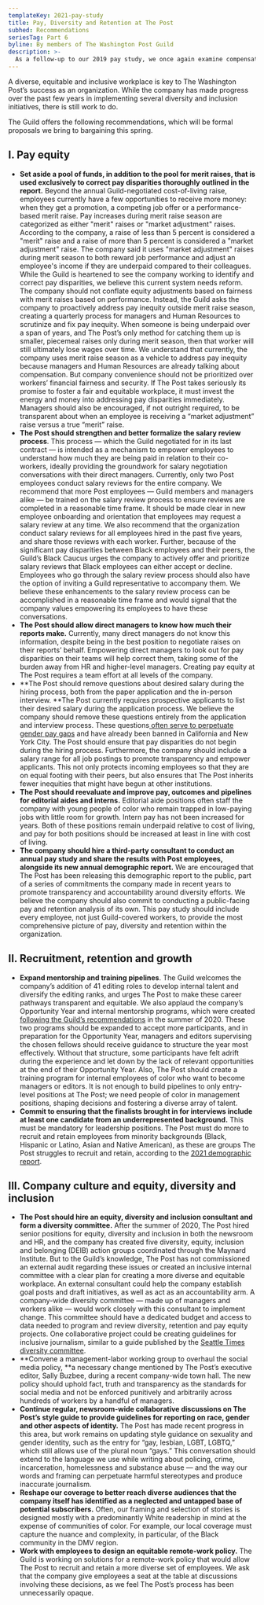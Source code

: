 ```yaml
---
templateKey: 2021-pay-study
title: Pay, Diversity and Retention at The Post
subhed: Recommendations
seriesTag: Part 6
byline: By members of The Washington Post Guild
description: >-
  As a follow-up to our 2019 pay study, we once again examine compensation at The Washington Post by race, gender, age and department. But this report goes a step further, using demographic data provided by the company and obtained by the Guild to explore diversity and retention at the organization.
---
```


<PayStudyLinkbox />

A diverse, equitable and inclusive workplace is key to The Washington Post’s success as an organization. While the company has made progress over the past few years in implementing several diversity and inclusion initiatives, there is still work to do.

The Guild offers the following recommendations, which will be formal proposals we bring to bargaining this spring.

## I. Pay equity

- **Set aside a pool of funds, in addition to the pool for merit raises, that is used exclusively to correct pay disparities thoroughly outlined in the report.** Beyond the annual Guild-negotiated cost-of-living raise, employees currently have a few opportunities to receive more money: when they get a promotion, a competing job offer or a performance-based merit raise. Pay increases during merit raise season are categorized as either "merit" raises or "market adjustment" raises. According to the company, a raise of less than 5 percent is considered a "merit" raise and a raise of more than 5 percent is considered a "market adjustment" raise. The company said it uses "market adjustment" raises during merit season to both reward job performance and adjust an employee's income if they are underpaid compared to their colleagues. While the Guild is heartened to see the company working to identify and correct pay disparities, we believe this current system needs reform. The company should not conflate equity adjustments based on fairness with merit raises based on performance. Instead, the Guild asks the company to proactively address pay inequity outside merit raise season, creating a quarterly process for managers and Human Resources to scrutinize and fix pay inequity. When someone is being underpaid over a span of years, and The Post’s only method for catching them up is smaller, piecemeal raises only during merit season, then that worker will still ultimately lose wages over time. We understand that currently, the company uses merit raise season as a vehicle to address pay inequity because managers and Human Resources are already talking about compensation. But company convenience should not be prioritized over workers’ financial fairness and security. If The Post takes seriously its promise to foster a fair and equitable workplace, it must invest the energy and money into addressing pay disparities immediately. Managers should also be encouraged, if not outright required, to be transparent about when an employee is receiving a “market adjustment” raise versus a true “merit” raise.
- **The Post should strengthen and better formalize the salary review process**. This process — which the Guild negotiated for in its last contract — is intended as a mechanism to empower employees to understand how much they are being paid in relation to their co-workers, ideally providing the groundwork for salary negotiation conversations with their direct managers. Currently, only two Post employees conduct salary reviews for the entire company. We recommend that more Post employees — Guild members and managers alike — be trained on the salary review process to ensure reviews are completed in a reasonable time frame. It should be made clear in new employee onboarding and orientation that employees may request a salary review at any time. We also recommend that the organization conduct salary reviews for all employees hired in the past five years, and share those reviews with each worker. Further, because of the significant pay disparities between Black employees and their peers, the Guild’s Black Caucus urges the company to actively offer and prioritize salary reviews that Black employees can either accept or decline. Employees who go through the salary review process should also have the option of inviting a Guild representative to accompany them. We believe these enhancements to the salary review process can be accomplished in a reasonable time frame and would signal that the company values empowering its employees to have these conversations.
- **The Post should allow direct managers to know how much their reports make.** Currently, many direct managers do not know this information, despite being in the best position to negotiate raises on their reports’ behalf. Empowering direct managers to look out for pay disparities on their teams will help correct them, taking some of the burden away from HR and higher-level managers. Creating pay equity at The Post requires a team effort at all levels of the company.
- **The Post should remove questions about desired salary during the hiring process, both from the paper application and the in-person interview. **The Post currently requires prospective applicants to list their desired salary during the application process. We believe the company should remove these questions entirely from the application and interview process. These questions[ often serve to perpetuate gender pay gaps](https://www.nytimes.com/2018/05/01/upshot/how-a-common-interview-question-fuels-the-gender-pay-gap-and-how-to-stop-it.html?module=inline) and have already been banned in California and New York City. The Post should ensure that pay disparities do not begin during the hiring process. Furthermore, the company should include a salary range for all job postings to promote transparency and empower applicants. This not only protects incoming employees so that they are on equal footing with their peers, but also ensures that The Post inherits fewer inequities that might have begun at other institutions.
- **The Post should reevaluate and improve pay, outcomes and pipelines for editorial aides and interns.** Editorial aide positions often staff the company with young people of color who remain trapped in low-paying jobs with little room for growth. Intern pay has not been increased for years. Both of these positions remain underpaid relative to cost of living, and pay for both positions should be increased at least in line with cost of living.
- **The company should hire a third-party consultant to conduct an annual pay study and share the results with Post employees, alongside its new annual demographic report.** We are encouraged that The Post has been releasing this demographic report to the public, part of a series of commitments the company made in recent years to promote transparency and accountability around diversity efforts. We believe the company should also commit to conducting a public-facing pay and retention analysis of its own. This pay study should include every employee, not just Guild-covered workers, to provide the most comprehensive picture of pay, diversity and retention within the organization.

## II. Recruitment, retention and growth

- **Expand mentorship and training pipelines**. The Guild welcomes the company’s addition of 41 editing roles to develop internal talent and diversify the editing ranks, and urges The Post to make these career pathways transparent and equitable. We also applaud the company’s Opportunity Year and internal mentorship programs, which were created [following the Guild’s recommendations](https://twitter.com/PostGuild/status/1273742842771525632?s=20&t=l54xt0wz0LNOChkucyZ7QQ) in the summer of 2020. These two programs should be expanded to accept more participants, and in preparation for the Opportunity Year, managers and editors supervising the chosen fellows should receive guidance to structure the year most effectively. Without that structure, some participants have felt adrift during the experience and let down by the lack of relevant opportunities at the end of their Opportunity Year. Also, The Post should create a training program for internal employees of color who want to become managers or editors. It is not enough to build pipelines to only entry-level positions at The Post; we need people of color in management positions, shaping decisions and fostering a diverse array of talent.
- **Commit to ensuring that the finalists brought in for interviews include at least one candidate from an underrepresented background.** This must be mandatory for leadership positions. The Post must do more to recruit and retain employees from minority backgrounds (Black, Hispanic or Latino, Asian and Native American), as these are groups The Post struggles to recruit and retain, according to the [2021 demographic report](https://www.washingtonpost.com/pr/2021/07/28/workforce-demographics/).

## III. Company culture and equity, diversity and inclusion

- **The Post should hire an equity, diversity and inclusion consultant and form a diversity committee.** After the summer of 2020, The Post hired senior positions for equity, diversity and inclusion in both the newsroom and HR, and the company has created five diversity, equity, inclusion and belonging (DEIB) action groups coordinated through the Maynard Institute. But to the Guild’s knowledge, The Post has not commissioned an external audit regarding these issues or created an inclusive internal committee with a clear plan for creating a more diverse and equitable workplace. An external consultant could help the company establish goal posts and draft initiatives, as well as act as an accountability arm. A company-wide diversity committee — made up of managers and workers alike — would work closely with this consultant to implement change. This committee should have a dedicated budget and access to data needed to program and review diversity, retention and pay equity projects. One collaborative project could be creating guidelines for inclusive journalism, similar to a guide published by the [Seattle Times diversity committee](https://docs.google.com/document/d/1Uk0LrP2iM22rY39quqJZBZOstFNAGirJd5KH9hjRAKo/edit).
- **Convene a management-labor working group to overhaul the social media policy, **a necessary change mentioned by The Post’s executive editor, Sally Buzbee, during a recent company-wide town hall. The new policy should uphold fact, truth and transparency as the standards for social media and not be enforced punitively and arbitrarily across hundreds of workers by a handful of managers.
- **Continue regular, newsroom-wide collaborative discussions on The Post’s style guide to provide guidelines for reporting on race, gender and other aspects of identity.** The Post has made recent progress in this area, but work remains on updating style guidance on sexuality and gender identity, such as the entry for “gay, lesbian, LGBT, LGBTQ,” which still allows use of the plural noun “gays.” This conversation should extend to the language we use while writing about policing, crime, incarceration, homelessness and substance abuse — and the way our words and framing can perpetuate harmful stereotypes and produce inaccurate journalism.
- **Reshape our coverage to better reach diverse audiences that the company itself has identified as a neglected and untapped base of potential subscribers.** Often, our framing and selection of stories is designed mostly with a predominantly White readership in mind at the expense of communities of color. For example, our local coverage must capture the nuance and complexity, in particular, of the Black community in the DMV region.
- **Work with employees to design an equitable remote-work policy.** The Guild is working on solutions for a remote-work policy that would allow The Post to recruit and retain a more diverse set of employees. We ask that the company give employees a seat at the table at discussions involving these decisions, as we feel The Post’s process has been unnecessarily opaque.
